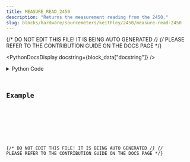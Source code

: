 ```yaml
---
title: MEASURE_READ_2450
description: "Returns the measurement reading from the 2450."
slug: blocks/hardware/sourcemeters/keithley/2450/measure-read-2450
---
```


{/* DO NOT EDIT THIS FILE! IT IS BEING AUTO GENERATED */}
{/* PLEASE REFER TO THE CONTRIBUTION GUIDE ON THE DOCS PAGE */}


<PythonDocsDisplay docstring={block_data["docstring"]} />
<details>
<summary>Python Code</summary>



<Code code={pythonCode} lang="py" wrap theme="dracula" />

[Find this Flojoy Block on GitHub](https://github.com/flojoy-ai/blocks/blob/main/blocks/HARDWARE/SOURCEMETERS/KEITHLEY/2450/MEASURE_READ_2450/MEASURE_READ_2450.py)

</details>

## Example


<GetHelpWidget />


<AppDisplay app={app} blockName="MEASURE_READ_2450" client:visible />


<Example />

{/* DO NOT EDIT THIS FILE! IT IS BEING AUTO GENERATED */}
{/* PLEASE REFER TO THE CONTRIBUTION GUIDE ON THE DOCS PAGE */}
